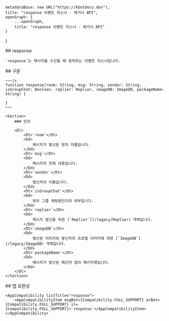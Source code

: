 
    metadataBase: new URL("https://kbotdocs.dev"),
    title: "response 이벤트 리스너 - 레거시 API",
    openGraph: {
        ...openGraph,
        title: "response 이벤트 리스너 - 레거시 API"
    }
}

<Section>
    ## response

    `response`는 메시지를 수신할 때 동작하는 이벤트 리스너입니다.
</Section>
<Section>
    ## 구문

    ~~~js
    function response(room: String, msg: String, sender: String, isGroupChat: Boolean, replier: Replier, imageDB: ImageDB, packageName: String) {

    }
    ~~~

    <Section>
        ### 인자

        <Dl>
            <Dt>`room`</Dt>
            <Dd>
                메시지가 발신된 방의 이름입니다.
            </Dd>
            <Dt>`msg`</Dt>
            <Dd>
                메시지의 전체 내용입니다.
            </Dd>
            <Dt>`sender`</Dt>
            <Dd>
                발신자의 이름입니다.
            </Dd>
            <Dt>`isGroupChat`</Dt>
            <Dd>
                방이 그룹 채팅방인지의 여부입니다.
            </Dd>
            <Dt>`replier`</Dt>
            <Dd>
                메시지 발신을 위한 [`Replier`](/legacy/Replier) 객체입니다.
            </Dd>
            <Dt>`imageDB`</Dt>
            <Dd>
                발신된 이미지와 발신자의 프로필 이미지에 대한 [`ImageDB`](/legacy/ImageDB) 객체입니다.
            </Dd>
            <Dt>`packageName`</Dt>
            <Dd>
                메시지가 발신된 메신저 앱의 패키지명입니다.
            </Dd>
        </Dl>
    </Section>
</Section>
<Section>
    ## 앱 호환성

    <AppCompatibility listTitle="response">
        <AppCompatibilityItem msgBot={Compatibility.FULL_SUPPORT} arBot={Compatibility.FULL_SUPPORT} sl={Compatibility.FULL_SUPPORT}>`response`</AppCompatibilityItem>
    </AppCompatibility>
</Section>